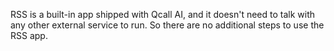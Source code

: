 
RSS is a built-in app shipped with Qcall AI, and it doesn't need to talk with any other external service to run. So there are no additional steps to use the RSS app.
